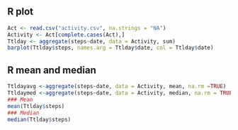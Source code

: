## R plot

```r
Act <- read.csv("activity.csv", na.strings = "NA")
Activity <- Act[complete.cases(Act),]
Ttlday <- aggregate(steps~date, data = Activity, sum)
barplot(Ttlday$steps, names.arg = Ttlday$date, col = Ttlday$date)
```
## R mean and median

```r
Ttldayavg <-aggregate(steps~date, data = Activity, mean, na.rm =TRUE)
Ttldaymed <-aggregate(steps~date, data = Activity, median, na.rm = TRUE)
### Mean
mean(Ttlday$steps)
### Median
median(Ttlday$steps)
```